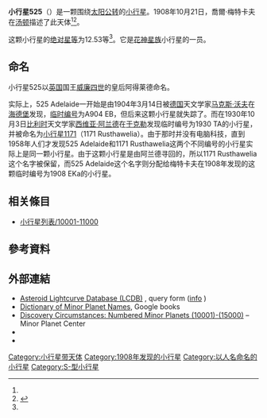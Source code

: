 {{Infobox planet
 | minorplanet     = yes
 | name            = 525 Adelaide
 | background      = #D6D6D6
 | image = 
 | image_size      = 
 | caption         =
 | discovery_ref   =  <ref name="MPC-object" />
 | discoverer      = [[喬爾·梅特卡夫|喬爾·梅特卡夫]]
 | discovery_site  = [[汤顿|汤顿]]
 | discovered      = 1908年10月21日
 | mpc_name        = 525 Adelaide
 | alt_names       = 525 Adelaide
 | pronounced      = 
 | named_after     = <ref name="MPC-object" />
 | mp_category     = [[主帶小行星|主帶小行星]] <ref name="MPC-object" /><ref name="jpldata" />
 | orbit_ref       = <ref name="a">[http://ssd.jpl.nasa.gov/sbdb.cgi?sstr=525 525] {{Wayback|url=http://ssd.jpl.nasa.gov/sbdb.cgi?sstr=525 |date=20210717063355 }}，小行星數據庫瀏覽器（JPL Small-Body Database Browser）－[[美国国家航空航天局|美国国家航空航天局]]喷气推进实验室</ref>
 | epoch           = 2018-03-23.0（[[儒略日|JD]] 2458200.5）
 | uncertainty     = 0
 | observation_arc = 
 | aphelion = {{convert|2.476|AU|km|3|abbr=on|lk=out}}
 | perihelion      = {{convert|2.0152647|AU|km|3|abbr=on}}
 | semimajor       = 2.2456166
 | eccentricity    = 0.1025784
 | period          = 3.37[[儒略年|yr]]
 | mean_anomaly    = 127.17694[[度|°]]
 | mean_motion     = {{Deg2DMS|0.29288720|sup=ms}} / day
 | inclination     = 5.99539
 | asc_node        = 203.40830°
 | arg_peri        = 264.45706
 | mean_diameter   = 
 | rotation        = 
 | albedo          =
 | spectral_type   =
 | abs_magnitude   = 12.53<ref name="jpldata" />
}}
'''小行星525'''（{{lang-en|525 Adelaide}}）是一颗围绕[[太阳|太阳]][[公转|公转]]的[[小行星|小行星]]。1908年10月21日，喬爾·梅特卡夫在[[汤顿|汤顿]]描述了此天体<ref name="a" /><ref>{{cite news|title=小行星列表|url=http://cfa-www.harvard.edu/iau/lists/NumberedMPs.txt|accessdate=2018-10-19|newspaper=哈佛大学|archive-date=2008-05-17|archive-url=https://web.archive.org/web/20080517010638/http://cfa-www.harvard.edu/iau/lists/NumberedMPs.txt|dead-url=no}}</ref>。

这颗小行星的[[绝对星等|绝对星等]]为12.53等<ref name="a" />。它是[[花神星族|花神星族]]小行星的一员。

==命名==
小行星525以[[英国|英国]]国王[[威廉四世_(英国)|威廉四世]]的皇后阿得莱德命名。

实际上，525 Adelaide一开始是由1904年3月14日被[[德国|德国]]天文学家[[马克斯·沃夫|马克斯·沃夫]]在[[海德堡|海德堡]]发现，[[天文学临时编号|临时编号]]为A904 EB，但后来这颗小行星就失踪了。而在1930年10月3日[[比利时|比利时]]天文学家[[西维亚·阿兰德|西维亚·阿兰德]]在[[于克勒|于克勒]]发现临时编号为1930 TA的小行星，并被命名为[[小行星1171|小行星1171]]（1171 Rusthawelia）。由于那时并没有电脑科技，直到1958年人们才发现525 Adelaide和1171 Rusthawelia这两个不同编号的小行星实际上是同一颗小行星。由于这颗小行星是由阿兰德寻回的，所以1171 Rusthawelia这个名字被保留，而525 Adelaide这个名字则分配给梅特卡夫在1908年发现的这颗临时编号为1908 EKa的小行星。

== 相关條目 ==
*[[小行星列表/10001-11000|小行星列表/10001-11000]]

== 參考資料 ==
{{reflist|refs=

<ref name="jpldata">{{cite web
 |type         = 2018-01-26 last obs.
 |title        = JPL Small-Body Database Browser:525 Adelaide-525 Adelaide
 |url          = https://ssd.jpl.nasa.gov/sbdb.cgi?sstr=525
 |publisher    = [[Jet_Propulsion_Laboratory|Jet Propulsion Laboratory]]
 |accessdate   = 28 March 2018
 |archive-date = 2021-07-17
 |archive-url  = https://web.archive.org/web/20210717063355/https://ssd.jpl.nasa.gov/sbdb.cgi?sstr=525
 |dead-url     = no
}}</ref>

<ref name="MPC-object">{{cite web
  |title      = 525 Adelaide
  |work      = Minor Planet Center
  |url      = https://www.minorplanetcenter.net/db_search/show_object?object_id=525
  |accessdate      = 28 March 2018
  |archive-date      = 2016-03-04
  |archive-url      = https://web.archive.org/web/20160304102826/http://minorplanetcenter.net/db_search/show_object?object_id=525
  |dead-url      = no
  }}</ref>

}}

==  外部連結 ==
* [http://www.minorplanet.info/PHP/lcdbsummaryquery.php Asteroid Lightcurve Database (LCDB)] {{Wayback|url=http://www.minorplanet.info/PHP/lcdbsummaryquery.php |date=20171210173955 }}, query form ([http://www.minorplanet.info/lightcurvedatabase.html info] {{Wayback|url=http://www.minorplanet.info/lightcurvedatabase.html |date=20171216050541 }})
* [https://books.google.com/books?id=aeAg1X7afOoC&pg Dictionary of Minor Planet Names], Google books
* [http://www.minorplanetcenter.net/iau/lists/NumberedMPs010001.html Discovery Circumstances: Numbered Minor Planets (10001)-(15000)] {{Wayback|url=http://www.minorplanetcenter.net/iau/lists/NumberedMPs010001.html |date=20180612162317 }} – Minor Planet Center
* {{AstDys|525}}
* {{JPL small body}}

{{Minor Planet Number|[[小行星524|小行星524]]|[[小行星526|小行星526]]}}
{{小天体}}

[[Category:小行星带天体|Category:小行星带天体]]
[[Category:1908年发现的小行星|Category:1908年发现的小行星]]
[[Category:以人名命名的小行星|Category:以人名命名的小行星]]
[[Category:S-型小行星|Category:S-型小行星]]